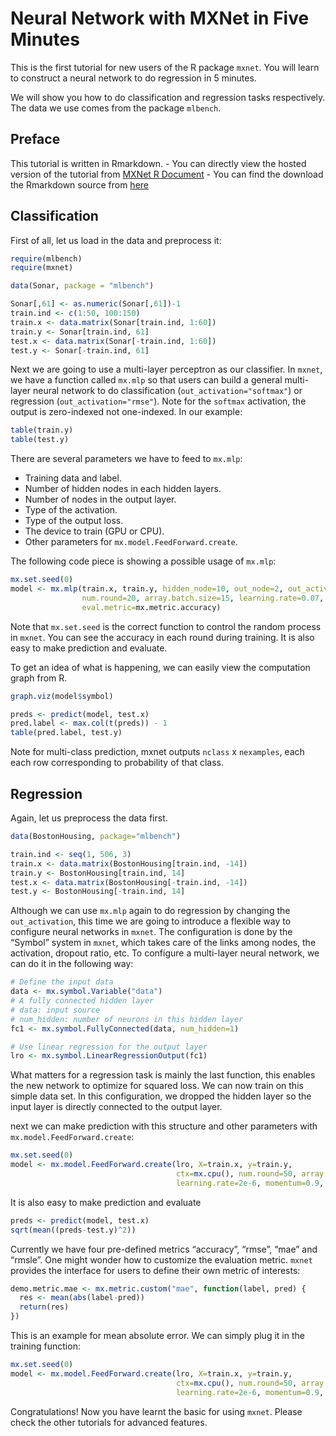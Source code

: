 Neural Network with MXNet in Five Minutes
=============================================

This is the first tutorial for new users of the R package `mxnet`. You will learn to construct a neural network to do regression in 5 minutes.

We will show you how to do classification and regression tasks respectively. The data we use comes from the package `mlbench`.

Preface
-------
This tutorial is written in Rmarkdown.
- You can directly view the hosted version of the tutorial from [MXNet R Document](http://mxnet.readthedocs.io/en/latest/packages/r/fiveMinutesNeuralNetwork.html)
- You can find the download the Rmarkdown source from [here](https://github.com/dmlc/mxnet/blob/master/R-package/vignettes/fiveMinutesNeuralNetwork.Rmd)

## Classification

First of all, let us load in the data and preprocess it:

```r
require(mlbench)
require(mxnet)

data(Sonar, package = "mlbench")

Sonar[,61] <- as.numeric(Sonar[,61])-1
train.ind <- c(1:50, 100:150)
train.x <- data.matrix(Sonar[train.ind, 1:60])
train.y <- Sonar[train.ind, 61]
test.x <- data.matrix(Sonar[-train.ind, 1:60])
test.y <- Sonar[-train.ind, 61]
```

Next we are going to use a multi-layer perceptron as our classifier. In `mxnet`, we have a function called `mx.mlp` so that users can build a general multi-layer neural network to do classification (`out_activation="softmax"`) or regression (`out_activation="rmse"`).
Note for the `softmax` activation, the output is zero-indexed not one-indexed. In our example:

```r
table(train.y)
table(test.y)
```

There are several parameters we have to feed to `mx.mlp`:

- Training data and label.
- Number of hidden nodes in each hidden layers.
- Number of nodes in the output layer.
- Type of the activation.
- Type of the output loss.
- The device to train (GPU or CPU).
- Other parameters for `mx.model.FeedForward.create`.

The following code piece is showing a possible usage of `mx.mlp`:

```r
mx.set.seed(0)
model <- mx.mlp(train.x, train.y, hidden_node=10, out_node=2, out_activation="softmax",
                num.round=20, array.batch.size=15, learning.rate=0.07, momentum=0.9, 
                eval.metric=mx.metric.accuracy)
```

Note that `mx.set.seed` is the correct function to control the random process in `mxnet`. You can see the accuracy in each round during training. It is also easy to make prediction and evaluate.

To get an idea of what is happening, we can easily view the computation graph from R.

```r
graph.viz(model$symbol)
```

```r
preds <- predict(model, test.x)
pred.label <- max.col(t(preds)) - 1
table(pred.label, test.y)
```

Note for multi-class prediction, mxnet outputs `nclass` x `nexamples`, each each row corresponding to probability of that class.

## Regression

Again, let us preprocess the data first.

```r
data(BostonHousing, package="mlbench")

train.ind <- seq(1, 506, 3)
train.x <- data.matrix(BostonHousing[train.ind, -14])
train.y <- BostonHousing[train.ind, 14]
test.x <- data.matrix(BostonHousing[-train.ind, -14])
test.y <- BostonHousing[-train.ind, 14]
```

Although we can use `mx.mlp` again to do regression by changing the `out_activation`, this time we are going to introduce a flexible way to configure neural networks in `mxnet`. The configuration is done by the "Symbol" system in `mxnet`, which takes care of the links among nodes, the activation, dropout ratio, etc. To configure a multi-layer neural network, we can do it in the following way:

```r
# Define the input data
data <- mx.symbol.Variable("data")
# A fully connected hidden layer
# data: input source
# num_hidden: number of neurons in this hidden layer
fc1 <- mx.symbol.FullyConnected(data, num_hidden=1)

# Use linear regression for the output layer
lro <- mx.symbol.LinearRegressionOutput(fc1)
```

What matters for a regression task is mainly the last function, this enables the new network to optimize for squared loss. We can now train on this simple data set. In this configuration, we dropped the hidden layer so the input layer is directly connected to the output layer.

next we can make prediction with this structure and other parameters with `mx.model.FeedForward.create`:

```r
mx.set.seed(0)
model <- mx.model.FeedForward.create(lro, X=train.x, y=train.y,
                                     ctx=mx.cpu(), num.round=50, array.batch.size=20,
                                     learning.rate=2e-6, momentum=0.9, eval.metric=mx.metric.rmse)
```

It is also easy to make prediction and evaluate

```r
preds <- predict(model, test.x)
sqrt(mean((preds-test.y)^2))
```

Currently we have four pre-defined metrics "accuracy", "rmse", "mae" and "rmsle". One might wonder how to customize the evaluation metric. `mxnet` provides the interface for users to define their own metric of interests:

```r
demo.metric.mae <- mx.metric.custom("mae", function(label, pred) {
  res <- mean(abs(label-pred))
  return(res)
})
```

This is an example for mean absolute error. We can simply plug it in the training function:

```r
mx.set.seed(0)
model <- mx.model.FeedForward.create(lro, X=train.x, y=train.y,
                                     ctx=mx.cpu(), num.round=50, array.batch.size=20,
                                     learning.rate=2e-6, momentum=0.9, eval.metric=demo.metric.mae)
```

Congratulations! Now you have learnt the basic for using `mxnet`. Please check the other tutorials for advanced features.



